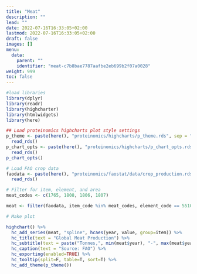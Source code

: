 ```yaml
---
title: "Meat"
description: ""
lead: ""
date: 2022-07-16T16:33:05+02:00
lastmod: 2022-07-16T16:33:05+02:00
draft: false
images: []
menu:
  data:
    parent: ""
    identifier: "meat-c7b8bae7787aafbe2eb699b2f07a0028"
weight: 999
toc: false
---
```


```r
#load libraries
library(dplyr)
library(readr)
library(highcharter)
library(htmlwidgets)
library(here)

## Load proteinomics highcharts plot style settings
p_theme <- paste(here(), "proteinomics/highcharts/p_theme.rds", sep = "/") %>%
  read_rds()
p_chart_opts <- paste(here(), "proteinomics/highcharts/p_chart_opts.rds", sep = "/") %>%
  read_rds()
p_chart_opts()

```

```r

# Load FAO crop data
faodata <- paste(here(), "proteinomics/faostat/data/crop_production.rds", sep="/") %>%
  read_rds()

# Filter for item, element, and area
meat_codes <- c(1765, 1808, 1806, 1807)

meat <- filter(faodata, item_code %in% meat_codes, element_code == 5510, area_code == 5000)

# Make plot

highchart() %>%
  hc_add_series(meat, "spline", hcaes(year, value, group=item)) %>%
  hc_title(text = "Global Meat Production") %>%
  hc_subtitle(text = paste("Tonnes,", min(meat$year), "-", max(meat$year)) ) %>%
  hc_caption(text = "Source: FAO") %>%
  hc_exporting(enabled=TRUE) %>%
  hc_tooltip(split=F, table=T, sort=T) %>%
  hc_add_theme(p_theme())

```
